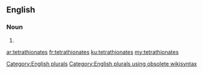 ==English==

===Noun===
{{head|en}}

# {{plural of|tetrathionate}}

[[Category:English plurals]][[Category:English plurals using obsolete wikisyntax]]

[[ar:tetrathionates]]
[[fr:tetrathionates]]
[[ku:tetrathionates]]
[[my:tetrathionates]]